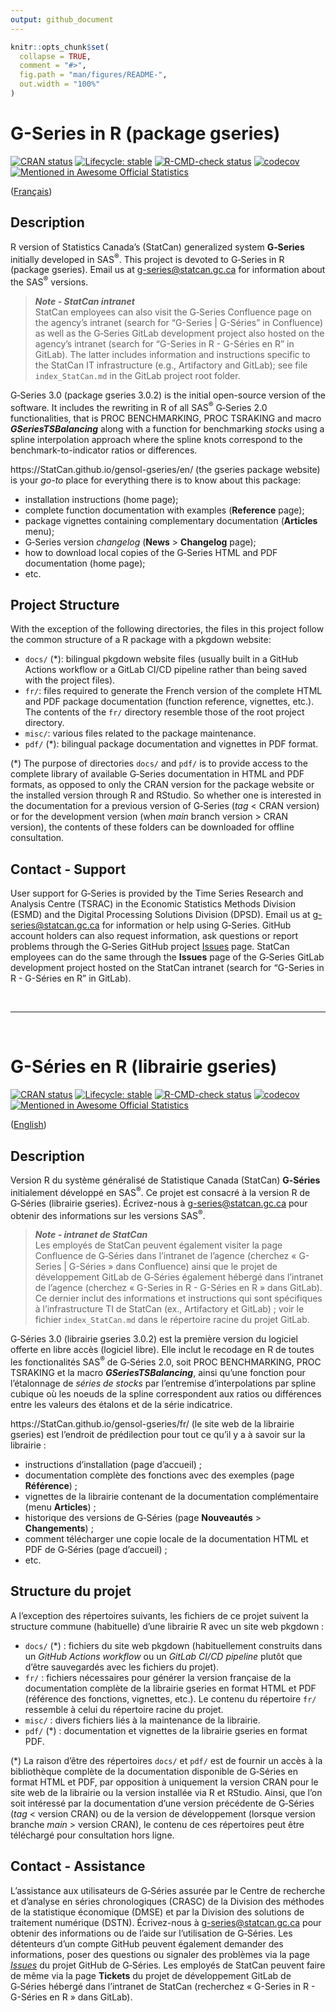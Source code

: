 ```yaml
---
output: github_document
---
```


<!-- README.md is generated from README.Rmd. Please edit that file -->

```r
knitr::opts_chunk$set(
  collapse = TRUE,
  comment = "#>",
  fig.path = "man/figures/README-",
  out.width = "100%"
)
```


# G-Series in R (package gseries)

<!-- badges: start -->

[![CRAN status](https://www.r-pkg.org/badges/version/gseries)](https://cran.r-project.org/package=gseries)
[![Lifecycle: stable](man/figures/lifecycle-stable.svg)](https://lifecycle.r-lib.org/articles/stages.html)
[![R-CMD-check status](https://github.com/StatCan/gensol-gseries/actions/workflows/R-CMD-check.yaml/badge.svg?branch=main)](https://github.com/StatCan/gensol-gseries/actions/workflows/R-CMD-check.yaml?query=branch%3Amain)
[![codecov](https://codecov.io/gh/StatCan/gensol-gseries/branch/main/graph/badge.svg?token=ZUL7LPM7EV)](https://app.codecov.io/gh/StatCan/gensol-gseries?branch=main)
[![Mentioned in Awesome Official Statistics ](https://awesome.re/mentioned-badge.svg)](https://github.com/SNStatComp/awesome-official-statistics-software)

<!-- badges: end -->

([Français](#g-s%C3%A9ries-en-r-librairie-gseries))


## Description
R version of Statistics Canada's (StatCan) generalized system **G<span>&#8209;</span>Series** initially developed in SAS^®^. This project is devoted to G<span>&#8209;</span>Series in R (package gseries). Email us at [g-series@statcan.gc.ca](mailto:g-series@statcan.gc.ca) for information about the SAS^®^ versions. 

> _**Note - StatCan intranet**_\
> StatCan employees can also visit the G<span>&#8209;</span>Series Confluence page on the agency's intranet (search for "G-Series | G-Séries" in Confluence) as well as the G<span>&#8209;</span>Series GitLab development project also hosted on the agency's intranet (search for "G-Series in R - G-Séries en R" in GitLab). The latter includes information and instructions specific to the StatCan IT infrastructure (e.g., Artifactory and GitLab); see file `index_StatCan.md` in the GitLab project root folder.

G<span>&#8209;</span>Series 3.0 (package gseries 3.0.2) is the initial open-source version of the software. It includes the rewriting in R of all SAS^®^ G<span>&#8209;</span>Series 2.0 functionalities, that is PROC BENCHMARKING, PROC TSRAKING and macro _**GSeriesTSBalancing**_ along with a function for benchmarking *stocks* using a spline interpolation approach where the spline knots correspond to the benchmark-to-indicator ratios or differences.

https://StatCan.github.io/gensol-gseries/en/ (the gseries package website) is your *go-to* place for everything there is to know about this package:

* installation instructions (home page);
* complete function documentation with examples (**Reference** page);
* package vignettes containing complementary documentation (**Articles** menu);
* G<span>&#8209;</span>Series version *changelog* (**News** > **Changelog** page);
* how to download local copies of the G<span>&#8209;</span>Series HTML and PDF documentation (home page);
* etc.


## Project Structure
With the exception of the following directories, the files in this project follow the common structure of a R package with a pkgdown website:

* `docs/` (\*): bilingual pkgdown website files (usually built in a GitHub Actions workflow or a GitLab CI/CD pipeline rather than being saved with the project files).
* `fr/`: files required to generate the French version of the complete HTML and PDF package documentation (function reference, vignettes, etc.). The contents of the `fr/` directory resemble those of the root project directory.
* `misc/`: various files related to the package maintenance.
* `pdf/` (\*): bilingual package documentation and vignettes in PDF format.

(\*) The purpose of directories `docs/` and `pdf/` is to provide access to the complete library of available G<span>&#8209;</span>Series documentation in HTML and PDF formats, as opposed to only the CRAN version for the package website or the installed version through R and RStudio. So whether one is interested in the documentation for a previous version of G<span>&#8209;</span>Series (*tag* < CRAN version) or for the development version (when *main* branch version > CRAN version), the contents of these folders can be downloaded for offline consultation.


## Contact - Support
User support for G<span>&#8209;</span>Series is provided by the Time Series Research and Analysis Centre (TSRAC) in the Economic Statistics Methods Division (ESMD) and the Digital Processing Solutions Division (DPSD). Email us at [g-series@statcan.gc.ca](mailto:g-series@statcan.gc.ca) for information or help using G<span>&#8209;</span>Series. GitHub account holders can also request information, ask questions or report problems through the G<span>&#8209;</span>Series GitHub project [Issues](https://github.com/StatCan/gensol-gseries/issues) page. StatCan employees can do the same through the **Issues** page of the G<span>&#8209;</span>Series GitLab development project hosted on the StatCan intranet (search for "G-Series in R - G-Séries en R" in GitLab).

<br>

***

<br>


# G-Séries en R (librairie gseries)

<!-- badges: start -->

[![CRAN status](https://www.r-pkg.org/badges/version/gseries)](https://cran.r-project.org/package=gseries)
[![Lifecycle: stable](man/figures/lifecycle-stable.svg)](https://lifecycle.r-lib.org/articles/stages.html)
[![R-CMD-check status](https://github.com/StatCan/gensol-gseries/actions/workflows/R-CMD-check.yaml/badge.svg?branch=main)](https://github.com/StatCan/gensol-gseries/actions/workflows/R-CMD-check.yaml?query=branch%3Amain)
[![codecov](https://codecov.io/gh/StatCan/gensol-gseries/branch/main/graph/badge.svg?token=ZUL7LPM7EV)](https://app.codecov.io/gh/StatCan/gensol-gseries?branch=main)
[![Mentioned in Awesome Official Statistics ](https://awesome.re/mentioned-badge.svg)](https://github.com/SNStatComp/awesome-official-statistics-software)

<!-- badges: end -->

([English](#g-series-in-r-package-gseries))


## Description
Version R du système généralisé de Statistique Canada (StatCan) **G<span>&#8209;</span>Séries** initialement développé en SAS^®^. Ce projet est consacré à la version R de G<span>&#8209;</span>Séries (librairie gseries). Écrivez-nous à [g-series@statcan.gc.ca](mailto:g-series@statcan.gc.ca) pour obtenir des informations sur les versions SAS^®^. 

> _**Note - intranet de StatCan**_\
> Les employés de StatCan peuvent également visiter la page Confluence de G<span>&#8209;</span>Séries dans l'intranet de l'agence (cherchez « G-Series | G-Séries » dans Confluence) ainsi que le projet de développement GitLab de G<span>&#8209;</span>Séries également hébergé dans l'intranet de l'agence (cherchez « G-Series in R - G-Séries en R » dans GitLab). Ce dernier inclut des informations et instructions qui sont spécifiques à l'infrastructure TI de StatCan (ex., Artifactory et GitLab) ; voir le fichier `index_StatCan.md` dans le répertoire racine du projet GitLab.

G<span>&#8209;</span>Séries 3.0 (librairie gseries 3.0.2) est la première version du logiciel offerte en libre accès (logiciel libre). Elle inclut le recodage en R de toutes les fonctionalités SAS^®^ de G<span>&#8209;</span>Séries 2.0, soit PROC BENCHMARKING, PROC TSRAKING et la macro _**GSeriesTSBalancing**_, ainsi qu'une fonction pour l'étalonnage de *séries de stocks* par l'entremise d'interpolations par spline cubique où les noeuds de la spline correspondent aux ratios ou différences entre les valeurs des étalons et de la série indicatrice.

https://StatCan.github.io/gensol-gseries/fr/ (le site web de la librairie gseries) est l'endroit de prédilection pour tout ce qu'il y a à savoir sur la librairie :

* instructions d'installation (page d'accueil) ;
* documentation complète des fonctions avec des exemples (page **Référence**) ;
* vignettes de la librairie contenant de la documentation complémentaire (menu **Articles**) ;
* historique des versions de G<span>&#8209;</span>Séries (page **Nouveautés** > **Changements**) ;
* comment télécharger une copie locale de la documentation HTML et PDF de G<span>&#8209;</span>Séries (page d'accueil) ;
* etc.


## Structure du projet
A l'exception des répertoires suivants, les fichiers de ce projet suivent la structure commune (habituelle) d'une librairie R avec un site web pkgdown :

* `docs/` (\*) : fichiers du site web pkgdown (habituellement construits dans un _GitHub Actions workflow_ ou un _GitLab CI/CD pipeline_ plutôt que d'être sauvegardés avec les fichiers du projet).
* `fr/` : fichiers nécessaires pour générer la version française de la documentation complète de la librairie gseries en format HTML et PDF (référence des fonctions, vignettes, etc.). Le contenu du répertoire `fr/` ressemble à celui du répertoire racine du projet.
* `misc/` : divers fichiers liés à la maintenance de la librairie.
* `pdf/` (\*) : documentation et vignettes de la librairie gseries en format PDF.

(\*) La raison d'être des répertoires `docs/` et `pdf/` est de fournir un accès à la bibliothèque complète de la documentation disponible de G<span>&#8209;</span>Séries en format HTML et PDF, par opposition à uniquement la version CRAN pour le site web de la librairie ou la version installée via R et RStudio. Ainsi, que l'on soit intéressé par la documentation d'une version précédente de G<span>&#8209;</span>Séries (*tag* < version CRAN) ou de la version de développement (lorsque version branche *main* > version CRAN), le contenu de ces répertoires peut être téléchargé pour consultation hors ligne.


## Contact - Assistance
L'assistance aux utilisateurs de G<span>&#8209;</span>Séries assurée par le Centre de recherche et d'analyse en séries chronologiques (CRASC) de la Division des méthodes de la statistique économique (DMSE) et par la Division des solutions de traitement numérique (DSTN). Écrivez-nous à [g-series@statcan.gc.ca](mailto:g-series@statcan.gc.ca) pour obtenir des informations ou de l'aide sur l'utilisation de G<span>&#8209;</span>Séries. Les détenteurs d'un compte GitHub peuvent également demander des informations, poser des questions ou signaler des problèmes via la page [*Issues*](https://github.com/StatCan/gensol-gseries/issues) du projet GitHub de G<span>&#8209;</span>Séries. Les employés de StatCan peuvent faire de même via la page **Tickets** du projet de développement GitLab de G<span>&#8209;</span>Séries hébergé dans l'intranet de StatCan (recherchez « G-Series in R - G-Séries en R » dans GitLab).
